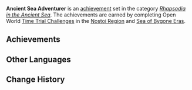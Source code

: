 {{Achievement Set Infobox
|primogems    = {{Achievement/Primogems|Ancient Sea Adventurer}}
|total        = {{Achievement/Total|Ancient Sea Adventurer}}
|category     = Rhapsodia in the Ancient Sea
}}
'''Ancient Sea Adventurer''' is an [[achievement]] set in the category ''[[Rhapsodia in the Ancient Sea]]''. The achievements are earned by completing Open World [[Time Trial Challenge]]s in the [[Nostoi Region]] and [[Sea of Bygone Eras]].

==Achievements==
{{Achievements by Category Table|Ancient Sea Adventurer}}
<!--
==Notes==

==Trivia==
-->
==Other Languages==
{{Other Languages
|en       = Ancient Sea Adventurer
|zhs      = 古海的冒险家
|zhs_rm   = 
|zht      = 古海的冒險家
|zht_rm   = 
|zh_tl    = 
|ja       = 古海の冒険者
|ja_rm    = Kokai no Boukensha{{Assumed}}
|ja_tl    = Ancient Sea Adventurer
|ko       = 고대 바다의 모험가
|ko_rm    = 
|ko_tl    = 
|es       = {{MC|m=Aventurero|f=Aventurera}} del mar antiguo
|es_tl    = Ancient Sea {{MC|Adventurer|mf=1}}
|fr       = Péripéties sur les terres englouties
|fr_tl    = Peripetia in the Sunken Lands
|ru       = Искатель приключений в древнем море
|ru_tl    = Adventurer in the Ancient Sea
|th       = นักผจญภัยแห่งทะเลโบราณ
|th_rm    = 
|th_tl    = 
|vi       = Nhà Mạo Hiểm Biển Xưa
|vi_tl    = 
|de       = Abenteurer der uralten See
|de_tl    = Adventurer of the Ancient Sea
|id       = Petualang Lautan Kuno
|id_tl    = Ancient Sea Adventurer
|pt       = {{MC|m=Aventureiro|f=Aventureira}} do Mar Antigo
|pt_tl    = 
|tr       = Kadim Deniz Maceracısı
|tr_tl    = 
|it       = {{MC|m=Avventuriere|f=Avventuriera}} del Mare Antico
|it_tl    = Ancient Sea {{MC|Adventurer|mf=1}}
}}

==Change History==
{{Change History|4.6}}
<!--
==References==
{{Reflist}}
-->